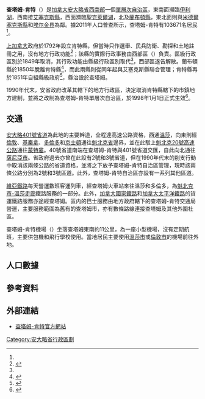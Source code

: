 {{noteTA
|G1=地名
|1=zh-hans:查塔姆;zh-hk:漆咸;zh-mo:漆咸;zh-tw:查塔姆;
|2=zh-hans:肯特;zh-hk:根德;zh-mo:根德;zh-tw:肯特;
|3=zh-hans:艾塞克斯;zh-hk:雅息士;zh-mo:雅息士;zh-tw:艾塞克斯;
|4=zh-hans:米德尔塞克斯;zh-hk:美度息士;zh-mo:美度息士;zh-tw:米德爾塞克斯;
|5=zh-hans:埃尔金;zh-hk:伊利近;zh-mo:伊利近;zh-tw:埃爾金;
|6=zh-hans:金斯顿;zh-hk:京士頓;zh-mo:京士頓;zh-tw:京士頓;
|7=zh-hans:基奇纳;zh-hk:基秦拿;zh-mo:基秦拿;zh-tw:基秦拿;
|8=zh-hans:萨尼亚;zh-hk:沙尼亞;zh-mo:沙尼亞;zh-tw:薩尼亞;
}}
{{about||英国肯特郡的城市|查塔姆|其他含义|查塔姆 (消歧义)}}
{{Infobox settlement
|name                    = 查塔姆-肯特
|official_name           = 查塔姆-肯特自治体<br>Municipality of Chatham-Kent
|native_name             = {{lang|en|Chatham-Kent}}
|settlement_type         = [[安大略省行政区划|自治体（单层次）]]
|nickname                =
|motto                   =
|image_skyline           = Chatham ON 1.JPG
|imagesize               = 
|image_caption           = 查塔姆市中心内一段泰晤士河
|image_flag              =
|image_seal              =
|image_map               = Map of Ontario CHATHAM-KENT.svg
|mapsize                 = 280px
|map_caption             = 查塔姆-肯特在安大略省的位置
|coordinates_display     = inline,title
|coordinates_region      = CA-ON
|subdivision_type        = 國家
|subdivision_type1       = [[加拿大行政區劃|省]]
|subdivision_name        = {{CAN}}
|subdivision_name1       = {{ON}}
|leader_title            = 長官
|leader_name             = {{lang|en|Randy Hope}}
|leader_title1           = 行政機關
|leader_name1            = 查塔姆-肯特市議會
|leader_title2           = [[加拿大國會|國會]]議員
|leader_name2            = 	Bev Shipley ([[加拿大保守黨|聯邦保守黨]])<br/>Dave Epp ([[加拿大保守黨|聯邦保守黨]])
|leader_title3           = [[安大略省議會|省議員]]
|leader_name3            = 	Rick Nicholls (獨立)<br/>Monte McNaughton ([[安大略進步保守黨|安大略進步保守黨]])
|established_title       = 成立
|established_date        = 1998年
|area_magnitude          =
|area_footnotes          = <ref name="cp2011a"/>
|area_total_km2          =
|area_land_km2           = 2458.09
|area_water_km2          =
|area_water_percent      =
|area_urban_km2          =
|population_as_of        = 2011年
|population_note         =
|population_total        = 103671
|population_footnotes    = <ref name="cp2011a">{{cite web |url=http://www12.statcan.gc.ca/census-recensement/2011/dp-pd/prof/details/page.cfm?Lang=E&Geo1=CSD&Code1=3536020&Geo2=CD&Code2=3536&Data=Count&SearchText=chatham-kent&SearchType=Begins&SearchPR=35&B1=All&Custom=&TABID=1 |title=Chatham-Kent census profile |publisher=Statistics Canada |work=Canada 2011 Census |accessdate=2014-03-25 |archive-date=2017-01-03 |archive-url=https://web.archive.org/web/20170103094032/http://www12.statcan.gc.ca/census-recensement/2011/dp-pd/prof/details/page.cfm?Lang=E&Geo1=CSD&Code1=3536020&Geo2=CD&Code2=3536&Data=Count&SearchText=chatham-kent&SearchType=Begins&SearchPR=35&B1=All&Custom=&TABID=1 |dead-url=no }}</ref>
|population_metro       =
|population_urban       =
|population_density_km2 = 42.2
|timezone               = [[北美東部時區|EST]]
|utc_offset             = −5
|timezone_DST           = [[北美東部時區|EDT]]
|utc_offset_DST         = −4
|latd=42 |latm=24 |latNS=N
|longd=82 |longm=11 |longEW=W
|elevation_m            =
|website                = [http://www.chatham-kent.ca/Pages/default.aspx chatham-kent.ca]
|footnotes              =
}}

'''查塔姆-肯特'''（{{lang-en|Chatham-Kent}}）是[[加拿大|加拿大]][[安大略省|安大略省]][[南安大略|西南部]]一個[[安大略省行政區劃|單層次自治區]]，東南面瀕臨[[伊利湖|伊利湖]]，西南接[[艾塞克斯縣_(安大略省)|艾塞克斯縣]]，西面瀕臨[[聖克萊爾湖_(北美洲)|聖克萊爾湖]]，北及[[蘭布頓縣|蘭布頓縣]]，東北面則與[[米德爾塞克斯縣_(安大略省)|米德爾塞克斯縣]]和[[埃尔金县|埃尔金县]]為鄰。據2011年人口普查所示，查塔姆-肯特有103671名居民<ref name="cp2011a"/>。

[[上加拿大|上加拿大]]政府於1792年設立肯特縣，但當時只作選舉、民兵防衛、勘探和土地註冊之用，沒有地方行政功能<ref name="MoGS">{{cite web |url=http://www.archives.gov.on.ca/en/maps/ontario-districts.aspx |title=The Changing Shape of Ontario: Early Districts and Counties 1788-1899 |publisher=安大略省政府 |accessdate=2014-03-25 |date=2011-12-28 |archive-date=2014-03-05 |archive-url=https://web.archive.org/web/20140305172430/http://www.archives.gov.on.ca/en/maps/ontario-districts.aspx |dead-url=no }}</ref>；該縣的實際行政事務由西部區（{{lang|en|District of Western}}）負責。區級行政區別於1849年取消，其行政功能由縣級行政區別取代<ref name="MoGS"/>，西部區遂告解散。蘭布頓縣於1850年脫離肯特縣<ref>{{cite web |url=http://www.archives.gov.on.ca/en/maps/ontario-county-table.aspx |title=The Changing Shape of Ontario: 18th and 19th Century Ontario Counties and Corresponding Districts |publisher=安大略省政府 |accessdate=2014-03-25 |date=2011-12-28 |archive-date=2014-03-05 |archive-url=https://web.archive.org/web/20140305215104/http://www.archives.gov.on.ca/en/maps/ontario-county-table.aspx |dead-url=no }}</ref>，而此兩縣則從同年起與艾塞克斯縣聯合管理；肯特縣再於1851年自組縣級政府<ref name="hist4">{{cite web |url=http://www.countyofessex.on.ca/wps/wcm/connect/coe/coe/about+essex+county/history+of+essex+county/early+history+of+essex+county+%281792+-+1924%29/07+western+district+council+first+meeting |title=Western District Council First Meeting |publisher=艾塞克斯縣政府 |accessdate=2014-03-25 |deadurl=yes |archiveurl=https://web.archive.org/web/20140326031423/http://www.countyofessex.on.ca/wps/wcm/connect/coe/coe/about%20essex%20county/history%20of%20essex%20county/early%20history%20of%20essex%20county%20%281792%20-%201924%29/07%20western%20district%20council%20first%20meeting |archivedate=2014-03-26 }}</ref>，縣治設於查塔姆。

1990年代末，安省政府改革其轄下的地方行政區，決定取消肯特縣轄下的市鎮地方建制，並將之改制為查塔姆-肯特單層次自治區，於1998年1月1日正式生效<ref>{{cite web |url=http://www.mah.gov.on.ca/Page5382.aspx |title=Municipal Restructuring Activity Summary Table |publisher=安大略省政府 |accessdate=2014-03-25 |archive-date=2014-03-08 |archive-url=https://web.archive.org/web/20140308035110/http://www.mah.gov.on.ca/Page5382.aspx |dead-url=yes }}</ref>。

==交通==
[[安大略401號省道|安大略401號省道]]為此地的主要幹道，全程達高速公路資格，西通[[溫莎_(安大略省)|溫莎]]，向東則經[[倫敦_(加拿大)|倫敦]]、[[基秦拿|基秦拿]]、[[多倫多|多倫多]]和[[金斯顿_(安大略省)|京士頓]]通往[[魁北克省|魁北克省]]邊界，並在此駁上[[魁北克20號高速公路|魁北克20號高速公路]]通往[[蒙特婁|蒙特婁]]。40號省道南端在查塔姆-肯特與401號省道交匯，自此向北通往[[薩尼亞市|薩尼亞市]]。省政府過去亦曾在此設有2號和3號省道，但在1990年代末的削支行動中取消該兩條公路的省道資格，並將之下放予查塔姆-肯特自治區管理，現時該兩條公路分別為2號和3號區道。此外，查塔姆-肯特自治區亦設有一系列其他區道。

[[維亞鐵路|維亞鐵路]]每天營運數班客運列車，經查塔姆火車站來往溫莎和多倫多，為[[魁北克市-溫莎走廊|魁北克市-溫莎走廊]]鐵路服務的一部分。此外，[[加拿大國家鐵路|加拿大國家鐵路]]和[[加拿大太平洋鐵路|加拿大太平洋鐵路]]的貨運鐵路服務亦途經查塔姆。區内的巴士服務由地方政府轄下的查塔姆-肯特交通局營運，主要服務範圍為舊有的查塔姆市，亦有數條路線連接查塔姆及其他外圍社區。

查塔姆-肯特機場（{{lang|en|Chatham-Kent Airport}}）坐落查塔姆東南約11公里，為一座小型機場，沒有定期航班，主要供包機和飛行學校使用。當地居民主要使用[[溫莎國際機場|溫莎市]]或[[倫敦國際機場|倫敦市]]的機場前往外地。

==人口數據==
{{Canada census
| 2011_population = 103,671 | 2011_pop_delta=-4.2 | 2011_land_area=2,458.09 | 2011_pop_density=42.2
| 2011_median_age = 43.9 | 2011_median_age_m=42.6 | 2011_median_age_f=45.1
| 2011_total_pvt_dwell = 46,209 | 2011_mean_hh_income= | 2011_access_date=2012-02-24
| 2006_population = 108,589 | 2006_pop_delta=0.8 | 2006_land_area=2,458.06 | 2006_pop_density=44.0
| 2006_median_age = 41.2 | 2006_median_age_m=40.1 | 2006_median_age_f=42.2
| 2006_total_pvt_dwell = 46,614 | 2006_mean_hh_income=51,081 | 2006_access_date=2011-02-24
| 2001_population = 107,709 | 2001_pop_delta=-1.8 | 2001_land_area=2,457.97 | 2001_pop_density=43.7
| 2001_median_age = 38.6 | 2001_median_age_m=37.5 | 2001_median_age_f=39.5
| 2001_total_pvt_dwell = 45,241 | 2001_mean_hh_income=46,517 | 2001_access_date=2011-02-24
}}

==參考資料==
{{reflist}}

==外部連結==
{{Commons category|Chatham-Kent}}
* {{en}}[http://www.chatham-kent.ca/Pages/default.aspx 查塔姆-肯特官方網站] {{Wayback|url=http://www.chatham-kent.ca/Pages/default.aspx |date=20210116051741 }}

[[Category:安大略省行政區劃|Category:安大略省行政區劃]]